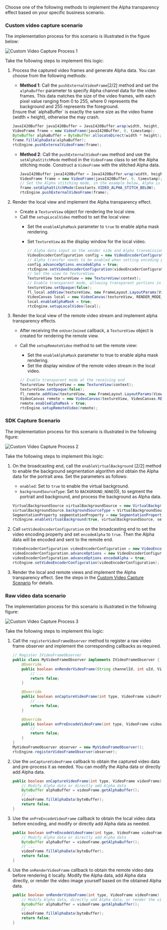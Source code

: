 <PlatformWrapper platform="android">

Choose one of the following methods to implement the Alpha transparency effect based on your specific business scenario.

### Custom video capture scenario

The implementation process for this scenario is illustrated in the figure below:


![Custom Video Capture Process 1](/images/video-sdk/alpha-transparency-scenario-1.svg)

Take the following steps to implement this logic:

1. Process the captured video frames and generate Alpha data. You can choose from the following methods:

   - **Method 1**: Call the `pushExternalVideoFrame`[2/2] method and set the `alphaBuffer` parameter to specify Alpha channel data for the video frames. This data matches the size of the video frames, with each pixel value ranging from 0 to 255, where 0 represents the background and 255 represents the foreground.

    <Admonition type="caution">
    Ensure that `alphaBuffer` is exactly the same size as the video frame (width × height), otherwise the <Vpl k="CLIENT" /> may crash.
    </Admonition>

     ```java
     JavaI420Buffer javaI420Buffer = JavaI420Buffer.wrap(width, height, dataY, width, dataU, strideUV, dataV, strideUV, null);
     VideoFrame frame = new VideoFrame(javaI420Buffer, 0, timestamp);
     ByteBuffer alphaBuffer = ByteBuffer.allocateDirect(width * height);
     frame.fillAlphaData(alphaBuffer);
     rtcEngine.pushExternalVideoFrame(frame);
     ```

   - **Method 2**: Call the `pushExternalVideoFrame` method and use the `setAlphaStitchMode` method in the `VideoFrame` class to set the Alpha stitching mode. Construct a `VideoFrame` with the stitched Alpha data.

     ```java
     JavaI420Buffer javaI420Buffer = JavaI420Buffer.wrap(width, height, dataY, width, dataU, strideUV, dataV, strideUV, null);
     VideoFrame frame = new VideoFrame(javaI420Buffer, 0, timestamp);
     // Set the Alpha stitching mode, in the example below, Alpha is set to be below the video image
     frame.setAlphaStitchMode(Constants.VIDEO_ALPHA_STITCH_BELOW);
     rtcEngine.pushExternalVideoFrame(frame);
     ```

2. Render the local view and implement the Alpha transparency effect.

   - Create a `TextureView` object for rendering the local view.
   - Call the `setupLocalVideo` method to set the local view:
     - Set the `enableAlphaMask` parameter to `true` to enable alpha mask rendering.
     - Set `TextureView` as the display window for the local video.

        ```java
       // Alpha data input on the sender side and Alpha transmission is enabled
       VideoEncoderConfiguration config = new VideoEncoderConfiguration(...);
       // Alpha transfer needs to be enabled when setting encoding parameters.
       config.advanceOptions.encodeAlpha = true;
       rtcEngine.setVideoEncoderConfiguration(videoEncoderConfiguration);
       // Set the view to TextureView
       TextureView textureView = new TextureView(context);
       // Enable transparent mode, allowing transparent portions in the view background and content
       textureView.setOpaque(false);
       fl_local.addView(textureView, new FrameLayout.LayoutParams(ViewGroup.LayoutParams.MATCH_PARENT, ViewGroup.LayoutParams.MATCH_PARENT));
       VideoCanvas local = new VideoCanvas(textureView, RENDER_MODE_FIT, 0);
       local.enableAlphaMask = true;
       rtcEngine.setupLocalVideo(local);
       ```

3. Render the local view of the remote video stream and implement alpha transparency effects.
   - After receiving the `onUserJoined` callback, a `TextureView` object is created for rendering the remote view.
   - Call the `setupRemoteVideo` method to set the remote view:
      - Set the `enableAlphaMask` parameter to true to enable alpha mask rendering.
      - Set the display window of the remote video stream in the local video.

     ```java
     // Enable transparent mode at the receiving end
     TextureView textureView = new TextureView(context);
     textureView.setOpaque(false);
     fl_remote.addView(textureView, new FrameLayout.LayoutParams(ViewGroup.LayoutParams.MATCH_PARENT, ViewGroup.LayoutParams.MATCH_PARENT));
     VideoCanvas remote = new VideoCanvas(textureView, VideoCanvas.RENDER_MODE_FIT, uid);
     remote.enableAlphaMask = true;
     rtcEngine.setupRemoteVideo(remote);
     ```

### SDK Capture Scenario

The implementation process for this scenario is illustrated in the following figure:

![Custom Video Capture Process 2](/images/video-sdk/alpha-transparency-scenario-2.svg)

Take the following steps to implement this logic:

1. On the broadcasting end, call the `enableVirtualBackground` [2/2] method to enable the background segmentation algorithm and obtain the Alpha data for the portrait area. Set the parameters as follows:

    - `enabled`: Set to `true` to enable the virtual background.
    - `backgroundSourceType`: Set to `BACKGROUND_NONE`(0), to segment the portrait and background, and process the background as Alpha data.

    ```java
    VirtualBackgroundSource virtualBackgroundSource = new VirtualBackgroundSource(...);
    virtualBackgroundSource.backgroundSourceType = VirtualBackgroundSource.BACKGROUND_NONE; // Only generate alpha data, no background replacement
    SegmentationProperty segmentationProperty = new SegmentationProperty(...);
    rtcEngine.enableVirtualBackground(true, virtualBackgroundSource, segmentationProperty, sourceType);
    ```

2. Call `setVideoEncoderConfiguration` on the broadcasting end to set the video encoding property and set `encodeAlpha` to `true`. Then the Alpha data will be encoded and sent to the remote end.

   ```java
   VideoEncoderConfiguration videoEncoderConfiguration = new VideoEncoderConfiguration(...);
   videoEncoderConfiguration.advanceOptions = new VideoEncoderConfiguration.AdvanceOptions(...);
   videoEncoderConfiguration.advanceOptions.encodeAlpha = true;
   rtcEngine.setVideoEncoderConfiguration(videoEncoderConfiguration);
   ```

3. Render the local and remote views and implement the Alpha transparency effect. See the steps in the [Custom Video Capture Scenario](#custom-video-capture-scenario) for details.

### Raw video data scenario

The implementation process for this scenario is illustrated in the following figure:

![Custom Video Capture Process 3](/images/video-sdk/alpha-transparency-scenario-3.svg)

Take the following steps to implement this logic:

1. Call the `registerVideoFrameObserver` method to register a raw video frame observer and implement the corresponding callbacks as required.

    ```java
    // Register IVideoFrameObserver
    public class MyVideoFrameObserver implements IVideoFrameObserver {
        @Override
        public boolean onRenderVideoFrame(String channelId, int uId, VideoFrame videoFrame) {
            // ...
            return false;
        }

        @Override
        public boolean onCaptureVideoFrame(int type, VideoFrame videoFrame) {
            // ...
            return false;
        }

        @Override
        public boolean onPreEncodeVideoFrame(int type, VideoFrame videoFrame) {
            // ...
            return false;
        }
    }
    MyVideoFrameObserver observer = new MyVideoFrameObserver();
    rtcEngine.registerVideoFrameObserver(observer);
    ```

2. Use the `onCaptureVideoFrame` callback to obtain the captured video data and pre-process it as needed. You can modify the Alpha data or directly add Alpha data.

    ```java
    public boolean onCaptureVideoFrame(int type, VideoFrame videoFrame) {
        // Modify Alpha data or directly add Alpha data
        ByteBuffer alphaBuffer = videoFrame.getAlphaBuffer();
        // ...
        videoFrame.fillAlphaData(byteBuffer);
        return false;
    }
    ```

3. Use the `onPreEncodeVideoFrame` callback to obtain the local video data before encoding, and modify or directly add Alpha data as needed.

    ```java
    public boolean onPreEncodeVideoFrame(int type, VideoFrame videoFrame) {
        // Modify Alpha data or directly add Alpha data
        ByteBuffer alphaBuffer = videoFrame.getAlphaBuffer();
        // ...
        videoFrame.fillAlphaData(byteBuffer);
        return false;
    }
    ```

4. Use the `onRenderVideoFrame` callback to obtain the remote video data before rendering it locally. Modify the Alpha data, add Alpha data directly, or render the video image yourself based on the obtained Alpha data.

    ```java
    public boolean onRenderVideoFrame(int type, VideoFrame videoFrame) {
        // Modify Alpha data, directly add Alpha data, or render the video image yourself based on the obtained Alpha data
        ByteBuffer alphaBuffer = videoFrame.getAlphaBuffer();
        // ...
        videoFrame.fillAlphaData(byteBuffer);
        return false;
    }
    ```

</PlatformWrapper>